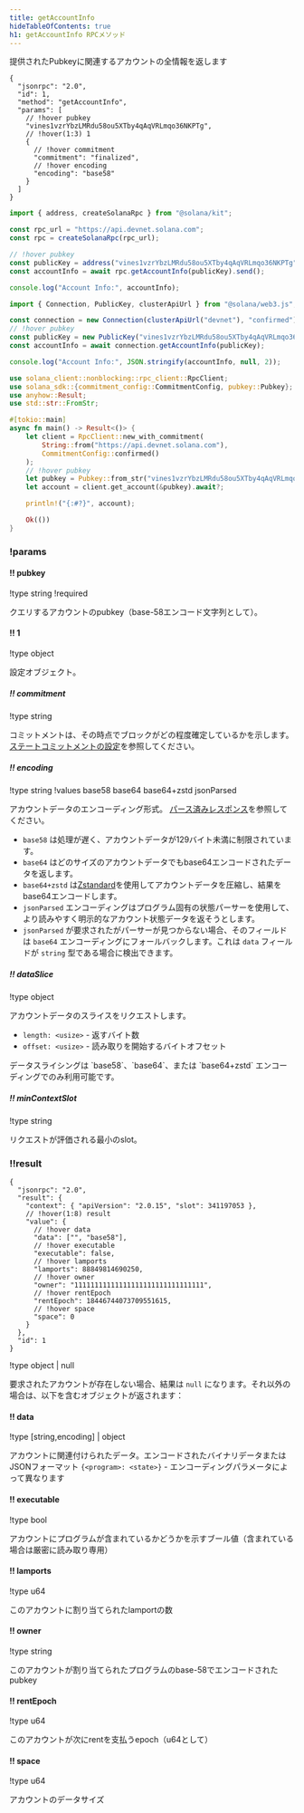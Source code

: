 ```yaml
---
title: getAccountInfo
hideTableOfContents: true
h1: getAccountInfo RPCメソッド
---
```


提供されたPubkeyに関連するアカウントの全情報を返します

<APIMethod>

```jsonc !!request curl
{
  "jsonrpc": "2.0",
  "id": 1,
  "method": "getAccountInfo",
  "params": [
    // !hover pubkey
    "vines1vzrYbzLMRdu58ou5XTby4qAqVRLmqo36NKPTg",
    // !hover(1:3) 1
    {
      // !hover commitment
      "commitment": "finalized",
      // !hover encoding
      "encoding": "base58"
    }
  ]
}
```

```ts !!request title="Kit"
import { address, createSolanaRpc } from "@solana/kit";

const rpc_url = "https://api.devnet.solana.com";
const rpc = createSolanaRpc(rpc_url);

// !hover pubkey
const publicKey = address("vines1vzrYbzLMRdu58ou5XTby4qAqVRLmqo36NKPTg");
const accountInfo = await rpc.getAccountInfo(publicKey).send();

console.log("Account Info:", accountInfo);
```

```ts !!request title="web3.js"
import { Connection, PublicKey, clusterApiUrl } from "@solana/web3.js";

const connection = new Connection(clusterApiUrl("devnet"), "confirmed");
// !hover pubkey
const publicKey = new PublicKey("vines1vzrYbzLMRdu58ou5XTby4qAqVRLmqo36NKPTg");
const accountInfo = await connection.getAccountInfo(publicKey);

console.log("Account Info:", JSON.stringify(accountInfo, null, 2));
```

```rs !!request title="Rust"
use solana_client::nonblocking::rpc_client::RpcClient;
use solana_sdk::{commitment_config::CommitmentConfig, pubkey::Pubkey};
use anyhow::Result;
use std::str::FromStr;

#[tokio::main]
async fn main() -> Result<()> {
    let client = RpcClient::new_with_commitment(
        String::from("https://api.devnet.solana.com"),
        CommitmentConfig::confirmed()
    );
    // !hover pubkey
    let pubkey = Pubkey::from_str("vines1vzrYbzLMRdu58ou5XTby4qAqVRLmqo36NKPTg")?;
    let account = client.get_account(&pubkey).await?;

    println!("{:#?}", account);

    Ok(())
}
```

### !params

#### !! pubkey

!type string
!required

クエリするアカウントのpubkey（base-58エンコード文字列として）。

#### !! 1

!type object

設定オブジェクト。

##### !! commitment

!type string

コミットメントは、その時点でブロックがどの程度確定しているかを示します。
[ステートコミットメントの設定](/docs/rpc#configuring-state-commitment)を参照してください。

##### !! encoding

!type string
!values base58 base64 base64+zstd jsonParsed

アカウントデータのエンコーディング形式。
[パース済みレスポンス](/docs/rpc#parsed-responses)を参照してください。

- `base58` は処理が遅く、アカウントデータが129バイト未満に制限されています。
- `base64`
  はどのサイズのアカウントデータでもbase64エンコードされたデータを返します。
- `base64+zstd`
  は[Zstandard](https://facebook.github.io/zstd/)を使用してアカウントデータを圧縮し、結果をbase64エンコードします。
- `jsonParsed`
  エンコーディングはプログラム固有の状態パーサーを使用して、より読みやすく明示的なアカウント状態データを返そうとします。
- `jsonParsed` が要求されたがパーサーが見つからない場合、そのフィールドは
  `base64` エンコーディングにフォールバックします。これは `data` フィールドが
  `string` 型である場合に検出できます。

##### !! dataSlice

!type object

アカウントデータのスライスをリクエストします。

- `length: <usize>` - 返すバイト数
- `offset: <usize>` - 読み取りを開始するバイトオフセット

<Callout type="info">
  データスライシングは `base58`、`base64`、または `base64+zstd`
  エンコーディングでのみ利用可能です。
</Callout>

##### !! minContextSlot

!type string

リクエストが評価される最小のslot。

### !!result

```jsonc !response
{
  "jsonrpc": "2.0",
  "result": {
    "context": { "apiVersion": "2.0.15", "slot": 341197053 },
    // !hover(1:8) result
    "value": {
      // !hover data
      "data": ["", "base58"],
      // !hover executable
      "executable": false,
      // !hover lamports
      "lamports": 88849814690250,
      // !hover owner
      "owner": "11111111111111111111111111111111",
      // !hover rentEpoch
      "rentEpoch": 18446744073709551615,
      // !hover space
      "space": 0
    }
  },
  "id": 1
}
```

!type object | null

要求されたアカウントが存在しない場合、結果は `null`
になります。それ以外の場合は、以下を含むオブジェクトが返されます：

#### !! data

!type \[string,encoding\] | object

アカウントに関連付けられたデータ。エンコードされたバイナリデータまたはJSONフォーマット
`{<program>: <state>}` - エンコーディングパラメータによって異なります

#### !! executable

!type bool

アカウントにプログラムが含まれているかどうかを示すブール値（含まれている場合は厳密に読み取り専用）

#### !! lamports

!type u64

このアカウントに割り当てられたlamportの数

#### !! owner

!type string

このアカウントが割り当てられたプログラムのbase-58でエンコードされたpubkey

#### !! rentEpoch

!type u64

このアカウントが次にrentを支払うepoch（u64として）

#### !! space

!type u64

アカウントのデータサイズ

</APIMethod>
